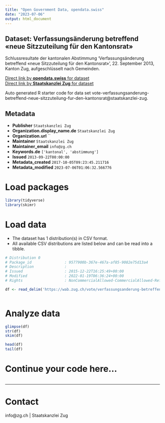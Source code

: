 ```yaml
---
title: "Open Government Data, opendata.swiss"
date: "2023-07-06"
output: html_document
---
```


## Dataset: Verfassungsänderung betreffend «neue Sitzzuteilung für den Kantonsrat»

Schlussresultate der kantonalen Abstimmung 'Verfassungsänderung betreffend «neue Sitzzuteilung für den Kantonsrat»', 22. September 2013, Kanton Zug, aufgeschlüsselt nach Gemeinden.

[Direct link by **opendata.swiss** for dataset](https://opendata.swiss/de/dataset/verfassungsanderung-betreffend-neue-sitzzuteilung-fur-den-kantonsrat)<br>
[Direct link by **Staatskanzlei Zug** for dataset](https://wab.zug.ch/vote/verfassungsanderung-betreffend-neue-sitzzuteilung-fur-den-kantonsrat/data)

Auto generated R starter code for data set vote-verfassungsanderung-betreffend-neue-sitzzuteilung-fur-den-kantonsrat@staatskanzlei-zug.

## Metadata

- **Publisher** `Staatskanzlei Zug`
- **Organization.display_name.de** `Staatskanzlei Zug`
- **Organization.url** ``
- **Maintainer** `Staatskanzlei Zug`
- **Maintainer_email** `info@zg.ch`
- **Keywords.de** `['kantonal', 'abstimmung']`
- **Issued** `2013-09-22T00:00:00`
- **Metadata_created** `2017-10-05T09:23:45.211716`
- **Metadata_modified** `2023-07-06T01:06:32.566776`


# Load packages

```r

library(tidyverse)
library(skimr)

```

# Load data

-   The dataset has 1 distribution(s) in CSV format.
-   All available CSV distributions are listed below and can be read into a tibble.

```r

# Distribution 0
# Package_id               : 9577900b-367e-467a-af85-9082e75d13a4
# Description              : 
# Issued                   : 2015-12-22T16:25:49+00:00
# Modified                 : 2022-01-19T06:36:24+00:00
# Rights                   : NonCommercialAllowed-CommercialAllowed-ReferenceRequired

df <- read_delim('https://wab.zug.ch/vote/verfassungsanderung-betreffend-neue-sitzzuteilung-fur-den-kantonsrat/data-csv')



```

# Analyze data

```r

glimpse(df)
str(df)
skim(df)

head(df)
tail(df)

```

# Continue your code here...

```r

```

------------------------------------------------------------------------

# Contact

info@zg.ch | Staatskanzlei Zug
